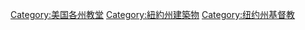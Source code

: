 [[Category:美国各州教堂|Category:美国各州教堂]]
[[Category:紐約州建築物|Category:紐約州建築物]]
[[Category:纽约州基督教|Category:纽约州基督教]]